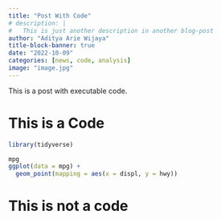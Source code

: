 ```yaml
---
title: "Post With Code"
# description: |
#   This is just another description in another blog-post
author: "Aditya Arie Wijaya"
title-block-banner: true
date: "2022-10-09"
categories: [news, code, analysis]
image: "image.jpg"
---
```


This is a post with executable code.

# This is a Code
```r

library(tidyverse)

mpg
ggplot(data = mpg) + 
  geom_point(mapping = aes(x = displ, y = hwy))

``` 

# This is not a code